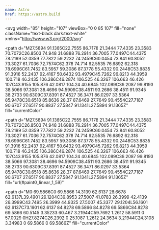 ```yaml
---
name: Astro
href: https://astro.build
---
```


<svg
  width="85"
  height="107"
  viewBox="0 0 85 107"
  fill="none"
  className="text-black dark:text-white"
  xmlns="http://www.w3.org/2000/svg"
>
  <path
    d="M27.5894 91.1365C22.7555 86.7178 21.3444 77.4335 23.3583 70.7072C26.8503 74.948 31.6888 76.2914 36.7005 77.0497C44.4375 78.2199 52.0359 77.7822 59.2232 74.2459C60.0454 73.841 60.8052 73.3027 61.7036 72.7574C62.378 74.714 62.5535 76.6892 62.318 78.6996C61.7452 83.5957 59.3086 87.3778 55.4332 90.2448C53.8835 91.3916 52.2437 92.4167 50.6432 93.4979C45.7262 96.8213 44.3959 100.718 46.2435 106.386C46.2874 106.525 46.3267 106.663 46.426 107C43.9155 105.876 42.0817 104.24 40.6845 102.089C39.2087 99.8193 38.5066 97.3081 38.4696 94.5909C38.4511 93.2686 38.4511 91.9345 38.2733 90.6309C37.8391 87.4527 36.3471 86.0297 33.5364 85.9478C30.6518 85.8636 28.37 87.6469 27.7649 90.4554C27.7187 90.6707 27.6517 90.8837 27.5847 91.1341L27.5894 91.1365Z"
    fill="currentColor"
  ></path>
  <path
    d="M27.5894 91.1365C22.7555 86.7178 21.3444 77.4335 23.3583 70.7072C26.8503 74.948 31.6888 76.2914 36.7005 77.0497C44.4375 78.2199 52.0359 77.7822 59.2232 74.2459C60.0454 73.841 60.8052 73.3027 61.7036 72.7574C62.378 74.714 62.5535 76.6892 62.318 78.6996C61.7452 83.5957 59.3086 87.3778 55.4332 90.2448C53.8835 91.3916 52.2437 92.4167 50.6432 93.4979C45.7262 96.8213 44.3959 100.718 46.2435 106.386C46.2874 106.525 46.3267 106.663 46.426 107C43.9155 105.876 42.0817 104.24 40.6845 102.089C39.2087 99.8193 38.5066 97.3081 38.4696 94.5909C38.4511 93.2686 38.4511 91.9345 38.2733 90.6309C37.8391 87.4527 36.3471 86.0297 33.5364 85.9478C30.6518 85.8636 28.37 87.6469 27.7649 90.4554C27.7187 90.6707 27.6517 90.8837 27.5847 91.1341L27.5894 91.1365Z"
    fill="url(#paint0_linear_1_59)"
  ></path>
  <path
    d="M0 69.5866C0 69.5866 14.3139 62.6137 28.6678 62.6137L39.4901 29.1204C39.8953 27.5007 41.0783 26.3999 42.4139 26.3999C43.7495 26.3999 44.9325 27.5007 45.3377 29.1204L56.1601 62.6137C73.1601 62.6137 84.8278 69.5866 84.8278 69.5866C84.8278 69.5866 60.5145 3.35233 60.467 3.21944C59.7692 1.2612 58.5911 0 57.0029 0H27.8274C26.2392 0 25.1087 1.2612 24.3634 3.21944C24.3108 3.34983 0 69.5866 0 69.5866Z"
    fill="currentColor"
  ></path>
  <defs>
    <linearGradient
      id="paint0_linear_1_59"
      x1="22.4702"
      y1="107"
      x2="69.1451"
      y2="84.9468"
      gradientUnits="userSpaceOnUse"
    >
      <stop stop-color="#D83333"></stop>
      <stop offset="1" stop-color="#F041FF"></stop>
    </linearGradient>
  </defs>
</svg>
